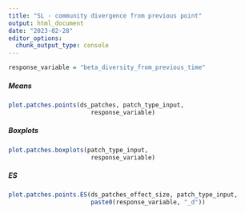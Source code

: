 ```yaml
---
title: "SL - community divergence from previous point"
output: html_document
date: "2023-02-28"
editor_options: 
  chunk_output_type: console
---
```


```r
response_variable = "beta_diversity_from_previous_time"
```

##### Means

```r
plot.patches.points(ds_patches, patch_type_input,
                       response_variable)
```

##### Boxplots

```r
plot.patches.boxplots(patch_type_input,
                       response_variable)
```

##### ES

```r
plot.patches.points.ES(ds_patches_effect_size, patch_type_input,
                       paste0(response_variable, "_d"))
```